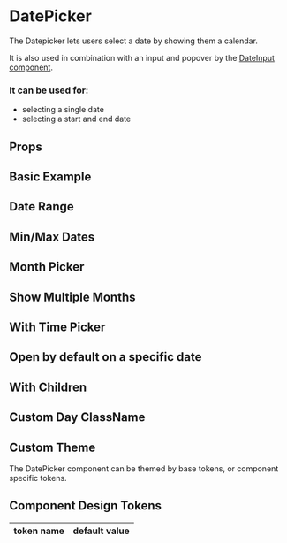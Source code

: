 
# DatePicker

The Datepicker lets users select a date by showing them a calendar.

It is also used in combination with an input and popover by the [DateInput component](/?path=/docs/components-dateinput-overview--basic-usage).

### It can be used for:

- selecting a single date
- selecting a start and end date

## Props


## Basic Example

<BasicExample />

## Date Range

<DateRange />

## Min/Max Dates

<MinMaxDates />

## Month Picker

<MonthPicker />

## Show Multiple Months

<MultipleMonths />

## With Time Picker

<WithTimePicker />

## Open by default on a specific date

<OpenOnDate />

## With Children

<WithChildren />

## Custom Day ClassName

<CustomDayClassName />


## Custom Theme

The DatePicker component can be themed by base tokens, or component specific tokens.

<CustomTheme />

## Component Design Tokens

<table>
  <thead>
    <tr>
      <th>token name</th>
      <th>default value</th>
    </tr>
  </thead>
  <tbody>
    <DesignTokens />
  </tbody>
</table>